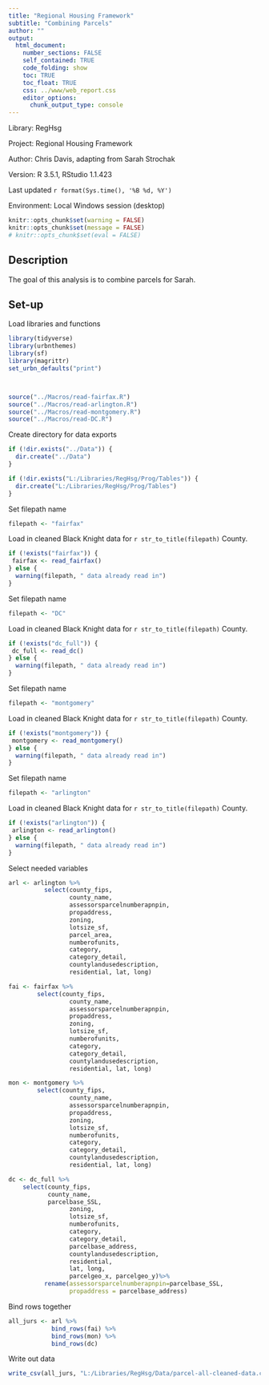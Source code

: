 ```yaml
---
title: "Regional Housing Framework"
subtitle: "Combining Parcels"
author: ""
output:
  html_document:
    number_sections: FALSE
    self_contained: TRUE
    code_folding: show
    toc: TRUE
    toc_float: TRUE
    css: ../www/web_report.css
    editor_options:
      chunk_output_type: console
---
```


<link rel="stylesheet" href="//fonts.googleapis.com/css?family=Lato" />

Library: RegHsg

Project: Regional Housing Framework

Author: Chris Davis, adapting from Sarah Strochak

Version: R 3.5.1, RStudio 1.1.423

Last updated `r format(Sys.time(), '%B %d, %Y')`

Environment: Local Windows session (desktop)


```r
knitr::opts_chunk$set(warning = FALSE)
knitr::opts_chunk$set(message = FALSE)
# knitr::opts_chunk$set(eval = FALSE)
```
## Description

The goal of this analysis is to combine parcels for Sarah.

## Set-up
Load libraries and functions
```r
library(tidyverse)
library(urbnthemes)
library(sf)
library(magrittr)
set_urbn_defaults("print")



source("../Macros/read-fairfax.R")
source("../Macros/read-arlington.R")
source("../Macros/read-montgomery.R")
source("../Macros/read-DC.R")

```

Create directory for data exports
```r
if (!dir.exists("../Data")) {
  dir.create("../Data")
}

if (!dir.exists("L:/Libraries/RegHsg/Prog/Tables")) {
  dir.create("L:/Libraries/RegHsg/Prog/Tables")
}
```

Set filepath name
```r


filepath <- "fairfax"


```

Load in cleaned Black Knight data for `r str_to_title(filepath)` County.

```r
if (!exists("fairfax")) {
 fairfax <- read_fairfax()
} else {
  warning(filepath, " data already read in")
}

```

Set filepath name
```r

filepath <- "DC"

```

Load in cleaned Black Knight data for `r str_to_title(filepath)` County.

```r
if (!exists("dc_full")) {
 dc_full <- read_dc()
} else {
  warning(filepath, " data already read in")
}

```

Set filepath name
```r

filepath <- "montgomery"

```

Load in cleaned Black Knight data for `r str_to_title(filepath)` County.

```r
if (!exists("montgomery")) {
 montgomery <- read_montgomery()
} else {
  warning(filepath, " data already read in")
}

```

Set filepath name
```r

filepath <- "arlington"

```

Load in cleaned Black Knight data for `r str_to_title(filepath)` County.

```r
if (!exists("arlington")) {
 arlington <- read_arlington()
} else {
  warning(filepath, " data already read in")
}

```

Select needed variables
```r
arl <- arlington %>%
          select(county_fips,
                 county_name,
                 assessorsparcelnumberapnpin,
                 propaddress,
                 zoning, 
                 lotsize_sf, 
                 parcel_area,
                 numberofunits,
                 category,
                 category_detail, 
                 countylandusedescription, 
                 residential, lat, long)

fai <- fairfax %>%
        select(county_fips,
                 county_name,
                 assessorsparcelnumberapnpin,
                 propaddress,
                 zoning, 
                 lotsize_sf, 
                 numberofunits,
                 category,
                 category_detail, 
                 countylandusedescription, 
                 residential, lat, long)

mon <- montgomery %>%
        select(county_fips,
                 county_name,
                 assessorsparcelnumberapnpin,
                 propaddress,
                 zoning, 
                 lotsize_sf, 
                 numberofunits,
                 category,
                 category_detail, 
                 countylandusedescription, 
                 residential, lat, long)

dc <- dc_full %>%
    select(county_fips,
           county_name,
           parcelbase_SSL,
                 zoning, 
                 lotsize_sf, 
                 numberofunits, 
                 category,
                 category_detail, 
                 parcelbase_address, 
                 countylandusedescription, 
                 residential, 
                 lat, long,
                 parcelgeo_x, parcelgeo_y)%>%
          rename(assessorsparcelnumberapnpin=parcelbase_SSL,
                 propaddress = parcelbase_address)

```

Bind rows together
```r
all_jurs <- arl %>% 
            bind_rows(fai) %>%
            bind_rows(mon) %>%
            bind_rows(dc)

```


Write out data
```r
write_csv(all_jurs, "L:/Libraries/RegHsg/Data/parcel-all-cleaned-data.csv")
```


